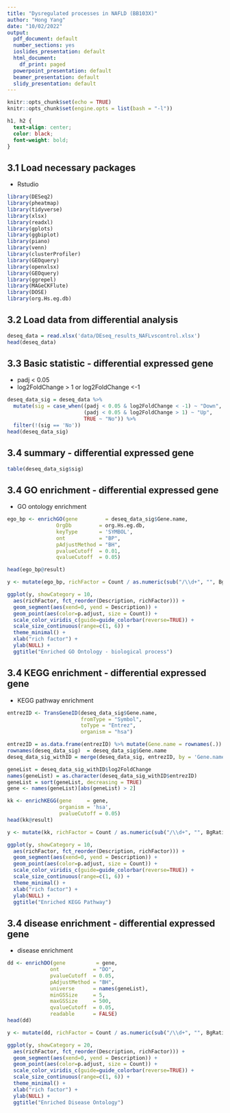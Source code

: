 ```yaml
---
title: "Dysregulated processes in NAFLD (BB103X)"
author: "Hong Yang"
date: "10/02/2022"
output:
  pdf_document: default
  number_sections: yes
  ioslides_presentation: default
  html_document:
    df_print: paged
  powerpoint_presentation: default
  beamer_presentation: default
  slidy_presentation: default
---
```



```r
knitr::opts_chunk$set(echo = TRUE)
knitr::opts_chunk$set(engine.opts = list(bash = "-l"))
```

```css
h1, h2 {
  text-align: center;
  color: black;
  font-weight: bold;
}
```

## 3.1 Load necessary packages

- Rstudio
```r
library(DESeq2)
library(pheatmap)
library(tidyverse)
library(xlsx)
library(readxl)
library(gplots)
library(ggbiplot)
library(piano)
library(venn)
library(clusterProfiler)
library(GEOquery)
library(openxlsx)
library(GEOquery)
library(ggrepel)
library(MAGeCKFlute)
library(DOSE)
library(org.Hs.eg.db)
```

## 3.2 Load data from differential analysis

```r
deseq_data = read.xlsx('data/DEseq_results_NAFLvscontrol.xlsx')
head(deseq_data)
```
## 3.3 Basic statistic - differential expressed gene

- padj < 0.05
- log2FoldChange > 1 or log2FoldChange <-1

```r
deseq_data_sig = deseq_data %>% 
  mutate(sig = case_when((padj < 0.05 & log2FoldChange < -1) ~ "Down",
                         (padj < 0.05 & log2FoldChange > 1) ~ "Up",
                         TRUE ~ "No")) %>% 
  filter(!(sig == 'No'))
head(deseq_data_sig)
```

## 3.4 summary - differential expressed gene


```r
table(deseq_data_sig$sig)
```

## 3.4 GO enrichment - differential expressed gene

- GO ontology enrichment

```r
ego_bp <- enrichGO(gene         = deseq_data_sig$Gene.name,
                OrgDb         = org.Hs.eg.db,
                keyType       = 'SYMBOL',
                ont           = "BP",
                pAdjustMethod = "BH",
                pvalueCutoff  = 0.01,
                qvalueCutoff  = 0.05)

head(ego_bp@result)
```

```r
y <- mutate(ego_bp, richFactor = Count / as.numeric(sub("/\\d+", "", BgRatio)))

ggplot(y, showCategory = 10, 
  aes(richFactor, fct_reorder(Description, richFactor))) + 
  geom_segment(aes(xend=0, yend = Description)) +
  geom_point(aes(color=p.adjust, size = Count)) +
  scale_color_viridis_c(guide=guide_colorbar(reverse=TRUE)) +
  scale_size_continuous(range=c(1, 6)) +
  theme_minimal() + 
  xlab("rich factor") +
  ylab(NULL) + 
  ggtitle("Enriched GO Ontology - biological process")
```


## 3.4 KEGG enrichment - differential expressed gene

- KEGG pathway enrichment

```r
entrezID <- TransGeneID(deseq_data_sig$Gene.name, 
                        fromType = "Symbol",
                        toType = "Entrez",
                        organism = "hsa")

entrezID = as.data.frame(entrezID) %>% mutate(Gene.name = rownames(.))
rownames(deseq_data_sig)  = deseq_data_sig$Gene.name
deseq_data_sig_withID = merge(deseq_data_sig, entrezID, by = 'Gene.name')

geneList = deseq_data_sig_withID$log2FoldChange
names(geneList) = as.character(deseq_data_sig_withID$entrezID)
geneList = sort(geneList, decreasing = TRUE)
gene <- names(geneList)[abs(geneList) > 2]

kk <- enrichKEGG(gene     = gene,
                 organism = 'hsa',
                 pvalueCutoff = 0.05)
head(kk@result)
```

```r
y <- mutate(kk, richFactor = Count / as.numeric(sub("/\\d+", "", BgRatio)))

ggplot(y, showCategory = 10, 
  aes(richFactor, fct_reorder(Description, richFactor))) + 
  geom_segment(aes(xend=0, yend = Description)) +
  geom_point(aes(color=p.adjust, size = Count)) +
  scale_color_viridis_c(guide=guide_colorbar(reverse=TRUE)) +
  scale_size_continuous(range=c(1, 6)) +
  theme_minimal() + 
  xlab("rich factor") +
  ylab(NULL) + 
  ggtitle("Enriched KEGG Pathway")
```


## 3.4 disease enrichment - differential expressed gene

- disease enrichment

```r
dd <- enrichDO(gene          = gene,
              ont           = "DO",
              pvalueCutoff  = 0.05,
              pAdjustMethod = "BH",
              universe      = names(geneList),
              minGSSize     = 5,
              maxGSSize     = 500,
              qvalueCutoff  = 0.05,
              readable      = FALSE)
head(dd)
```

```r
y <- mutate(dd, richFactor = Count / as.numeric(sub("/\\d+", "", BgRatio)))

ggplot(y, showCategory = 20, 
  aes(richFactor, fct_reorder(Description, richFactor))) + 
  geom_segment(aes(xend=0, yend = Description)) +
  geom_point(aes(color=p.adjust, size = Count)) +
  scale_color_viridis_c(guide=guide_colorbar(reverse=TRUE)) +
  scale_size_continuous(range=c(1, 6)) +
  theme_minimal() + 
  xlab("rich factor") +
  ylab(NULL) + 
  ggtitle("Enriched Disease Ontology")
```


